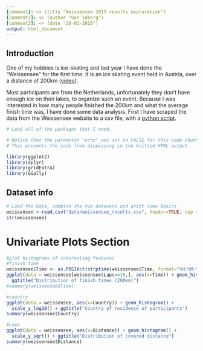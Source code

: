 ```yaml
---
[comment]: <> (title "Weissensee 2015 results exploration")
[comment2]: <> (author "Ger Inberg")
[comment3]: <> (date "20-01-2016")
output: html_document
---
```


## Introduction
One of my hobbies is ice-skating and last year I have done the "Weissensee" for the first time. It is an ice skating event held in Austria, over a distance of 200km ([video](https://www.youtube.com/watch?v=FhdifsMYr8s)).

Most participants are from the Netherlands, unfortunately they don't have enough ice on their lakes, to organize such an event. Because I was interested in how many people finished the 200km and what the average finish time was, I have done some data analysis.
First I have scraped the data from the Weissensee website to a csv file, with a [python script](weissensee_scraper.py).

[comment4]: <> (<iframe width="560" height="315" src="http://youtube.com/embed/FhdifsMYr8s"; frameborder="0" allowfullscreen></iframe>)

```r
# Load all of the packages that I need.

# Notice that the parameter "echo" was set to FALSE for this code chunk.
# This prevents the code from displaying in the knitted HTML output.

library(ggplot2)
library(dplyr)
library(gridExtra)
library(GGally)
```

## Dataset info
```r
# Load the Data, combine the two datasets and print some basics
weissensee <-read.csv("data/weissensee_results.csv", header=TRUE, sep = ";") 
str(weissensee)
```

# Univariate Plots Section
```r
#plot histograms of interesting features
#finish time
weissensee$Time <- as.POSIXct(strptime(weissensee$Time, format="%H:%M:%S"))
ggplot(data = weissensee[weissensee$Laps==16,], aes(x=Time)) + geom_histogram() + 
  ggtitle("Distribution of finish times (200km)")
#summary(weissensee$Time)

#country
ggplot(data = weissensee, aes(x=Country)) + geom_histogram() + 
  scale_y_log10() + ggtitle("Country of residence of participants")
summary(weissensee$Country) 

#Laps
ggplot(data = weissensee, aes(x=Distance)) + geom_histogram() +
  scale_y_sqrt() + ggtitle("Distribution of covered distance")
summary(weissensee$Distance)
```